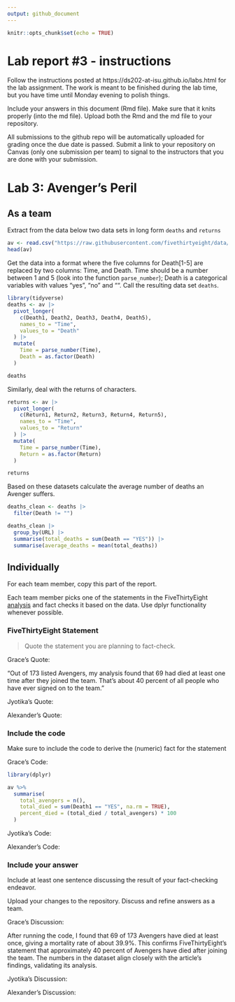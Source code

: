 ```yaml
---
output: github_document
---
```


<!-- README.md is generated from README.Rmd. Please edit the README.Rmd file -->


```r
knitr::opts_chunk$set(echo = TRUE)
```

# Lab report #3 - instructions

Follow the instructions posted at https://ds202-at-isu.github.io/labs.html for the lab assignment. The work is meant to be finished during the lab time, but you have time until Monday evening to polish things.

Include your answers in this document (Rmd file). Make sure that it knits properly (into the md file). Upload both the Rmd and the md file to your repository.  

All submissions to the github repo will be automatically uploaded for grading once the due date is passed.
Submit a link to your repository on Canvas (only one submission per team) to signal to the instructors that you are done with your submission.

# Lab 3: Avenger's Peril

## As a team

Extract from the data below two data sets in long form `deaths` and `returns`

```r
av <- read.csv("https://raw.githubusercontent.com/fivethirtyeight/data/master/avengers/avengers.csv", stringsAsFactors = FALSE)
head(av)
```

Get the data into a format where the five columns for Death[1-5] are replaced by two columns: Time, and Death. Time should be a number between 1 and 5 (look into the function `parse_number`); Death is a categorical variables with values "yes", "no" and "". Call the resulting data set `deaths`. 

```r
library(tidyverse)
deaths <- av |>
  pivot_longer(
    c(Death1, Death2, Death3, Death4, Death5),
    names_to = "Time",
    values_to = "Death"
  ) |>
  mutate(
    Time = parse_number(Time),
    Death = as.factor(Death)
  )

deaths
```

Similarly, deal with the returns of characters.
```r
returns <- av |>
  pivot_longer(
    c(Return1, Return2, Return3, Return4, Return5),
    names_to = "Time",
    values_to = "Return"
  ) |>
  mutate(
    Time = parse_number(Time),
    Return = as.factor(Return)
  )

returns
```

Based on these datasets calculate the average number of deaths an Avenger suffers. 
```r
deaths_clean <- deaths |> 
  filter(Death != "")

deaths_clean |> 
  group_by(URL) |> 
  summarise(total_deaths = sum(Death == "YES")) |>
  summarise(average_deaths = mean(total_deaths))
```

## Individually

For each team member, copy this part of the report. 

Each team member picks one of the statements in the FiveThirtyEight [analysis](https://fivethirtyeight.com/features/avengers-death-comics-age-of-ultron/) and fact checks it based on the data. Use dplyr functionality whenever possible.

### FiveThirtyEight Statement

> Quote the statement you are planning to fact-check.

Grace's Quote:

“Out of 173 listed Avengers, my analysis found that 69 had died at least one time after they joined the team. That’s about 40 percent of all people who have ever signed on to the team.”

Jyotika's Quote:

Alexander's Quote:

### Include the code

Make sure to include the code to derive the (numeric) fact for the statement

Grace's Code: 


```r
library(dplyr)

av %>%
  summarise(
    total_avengers = n(),
    total_died = sum(Death1 == "YES", na.rm = TRUE),
    percent_died = (total_died / total_avengers) * 100
  )

```





Jyotika's Code:

Alexander's Code:

### Include your answer

Include at least one sentence discussing the result of your fact-checking endeavor.

Upload your changes to the repository. Discuss and refine answers as a team.

Grace's Discussion: 

After running the code, I found that 69 of 173 Avengers have died at least once, giving a mortality rate of about 39.9%. This confirms FiveThirtyEight’s statement that approximately 40 percent of Avengers have died after joining the team. The numbers in the dataset align closely with the article’s findings, validating its analysis.

Jyotika's Discussion:

Alexander's Discussion:


